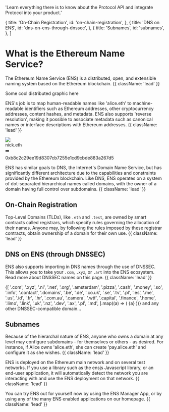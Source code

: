 
  'Learn everything there is to know about the Protocol API and integrate Protocol into your product.'

  {
    title: 'On-Chain Registration',
    id: 'on-chain-registration',
  },
  {
    title: 'DNS on ENS',
    id: 'dns-on-ens-through-dnssec',
  },
  {
    title: 'Subnames',
    id: 'subnames',
  },
]

# What is the Ethereum Name Service?

<VideoComponent src="https://v3x.space/ens-docs/placeholder" />

The Ethereum Name Service (ENS) is a distributed, open, and extensible naming system based on the Ethereum blockchain. {{ className: 'lead' }}

<div className="card not-prose">
  <div className="flex justify-center gap-4 p-4">
    Some cool distributed graphic here
  </div>
</div>

ENS's job is to map human-readable names like 'alice.eth' to machine-readable identifiers such as Ethereum addresses, other cryptocurrency addresses, content hashes, and metadata. ENS also supports 'reverse resolution', making it possible to associate metadata such as canonical names or interface descriptions with Ethereum addresses. {{ className: 'lead' }}

<div className="card not-prose">
  <div className="flex justify-center gap-4 p-4">
    <div className="card flex h-fit items-center gap-4 !rounded-lg pr-4">
      <div className="aspect-square h-12 w-12 rounded-full shadow-lg">
        <img src="https://metadata.ens.domains/mainnet/avatar/nick.eth" />
      </div>
      <div className="text-lg font-bold">nick.eth</div>
    </div>
    <div className="flex h-20 items-center">➡️</div>
    <div className="w-32 whitespace-normal break-all pt-6 font-extrabold">
      0xb8c2c29ee19d8307cb7255e1cd9cbde883a267d5
    </div>
  </div>
</div>

ENS has similar goals to DNS, the Internet's Domain Name Service, but has significantly different architecture due to the capabilities and constraints provided by the Ethereum blockchain. Like DNS, ENS operates on a system of dot-separated hierarchical names called domains, with the owner of a domain having full control over subdomains. {{ className: 'lead' }}

## On-Chain Registration

Top-Level Domains (TLDs), like `.eth` and `.test`, are owned by smart contracts called <a>registrars</a>, which specify rules governing the allocation of their names.
Anyone may, by following the rules imposed by these registrar contracts, obtain ownership of a domain for their own use. {{ className: 'lead' }}

## DNS on ENS (through DNSSEC)

ENS also supports importing in DNS names through the use of DNSSEC. This allows you to take your `.com`, `.xyz`, or `.art` into the ENS ecosystem. Read more about DNSSEC names <a>on this page</a>. {{ className: 'lead' }}

<div className="card not-prose">
  <div className="flex flex-wrap gap-3 p-4 pl-6 text-ens-500">
    {[
      '.com',
      '.xyz',
      '.nl',
      '.net',
      '.org',
      '.amsterdam',
      '.pizza',
      '.cash',
      '.money',
      '.so',
      '.info',
      '.contact',
      '.domains',
      '.be',
      '.de',
      '.co.uk',
      '.se',
      '.tv',
      '.pl',
      '.es',
      '.me',
      '.us',
      '.id',
      '.fr',
      '.hr',
      '.com.au',
      '.camera',
      '.wtf',
      '.capital',
      '.finance',
      '.home',
      '.limo',
      '.link',
      '.uk',
      '.nz',
      '.dev',
      '.ax',
      '.pl',
      '.md',
    ].map((a) => (
      <span class="cursor-pointer hover:drop-shadow" key={a}>{a}</span>
    ))}
    <span class="text-blue-500/50">
      and any other DNSSEC-compatible domain...
    </span>
  </div>
</div>

## Subnames

Because of the hierarchal nature of ENS, anyone who owns a domain at any level may configure subdomains - for themselves or others - as desired. For instance, if Alice owns 'alice.eth', she can create 'pay.alice.eth' and configure it as she wishes. {{ className: 'lead' }}

ENS is deployed on the Ethereum main network and on several test networks. If you use a library such as the ensjs Javascript library, or an end-user application, it will automatically detect the network you are interacting with and use the ENS deployment on that network. {{ className: 'lead' }}

You can try ENS out for yourself now by using the ENS Manager App, or by using any of the many ENS enabled applications on our homepage. {{ className: 'lead' }}
